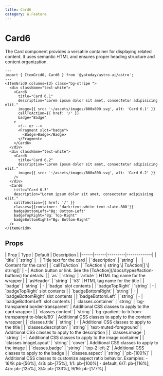 ```yaml
---
title: Card6
category: W.Feature
---
```



# Card6

<SourceLink name="Card6" />

The Card component provides a versatile container for displaying related content. It uses semantic HTML and ensures proper heading structure and content organization.

<div className="space-y-12">
  <Demo title="">
    <ItemGrid0 columns={3}>
      <div className="text-white">
        <Card6
          title="Card 6.1"
          description="Lorem ipsum dolor sit amet, consectetur adipisicing elit."
          image={{ src: '~/assets/images/800x800.svg', alt: 'Card 6.1' }}
          callToAction={{ href: '/' }}
          badge="Badge"
        />
      </div>
      <div className="text-white">
        <Card6
          title="Card 6.2"
          description="Lorem ipsum dolor sit amet, consectetur adipisicing elit."
          image={{ src: '~/assets/images/800x800.svg', alt: 'Card 6.2' }}
        />
      </div>
      <Card6
        title="Card 6.3"
        description="Lorem ipsum dolor sit amet, consectetur adipisicing elit."
        callToAction={{ href: '/' }}
        classes={{container: 'dark:text-white text-slate-800'}}
        badgeBottomLeft="Bg: Bottom-Left"
        badgeTopRight="Bg: Top-Right"
        badgeBottomRight="Bg: Bottom-Right"
      />
    </ItemGrid0>
  </Demo>
</div>

```astro
---
import { ItemGrid0, Card6 } from '@yatoday/astro-ui/astro';
---
<ItemGrid0 columns={3} class="bg-stripe ">
  <div className="text-white">
    <Card6
      title="Card 6.1"
      description="Lorem ipsum dolor sit amet, consectetur adipisicing elit."
      image={{ src: '~/assets/images/800x800.svg', alt: 'Card 6.1' }}
      callToAction={{ href: '/' }}
      badge="Badge"
    >
      <!-- or -->
      <Fragment slot="badge">
        <Badge>Badge</Badge>
      </Fragment>
    </Card6>
  </div>
  <div className="text-white">
    <Card6
      title="Card 6.2"
      description="Lorem ipsum dolor sit amet, consectetur adipisicing elit."
      image={{ src: '~/assets/images/800x800.svg', alt: 'Card 6.2' }}
    />
  </div>
  <Card6
    title="Card 6.3"
    description="Lorem ipsum dolor sit amet, consectetur adipisicing elit."
    callToAction={{ href: '/' }}
    classes={{container: 'dark:text-white text-slate-800'}}
    badgeBottomLeft="Bg: Bottom-Left"
    badgeTopRight="Bg: Top-Right"
    badgeBottomRight="Bg: Bottom-Right" 
  />
</ItemGrid0>
```

## Props

<div className="overflow-x-auto">
  <div className="min-w-xl">
    | Prop | Type | Default | Description |
    |------|------|---------|-------------|
    | `title` | `string` | - | Title text for the card |
    | `description` | `string` | - | Content for the card |
    | `callToAction` | `ToAction \| string \| ToAction[] \| string[]` | - | Action button or link. See the [ToAction](/docs/types#action-buttons) for details.  |
    | `as` | `string` | `article` | HTML tag name for the wrapper |
    | `asHeader` | `string` | `h3` | HTML tag name for the title |
    | `badge` | `string` | - | `badge` slot contents |
    | `badgeTopRight` | `string` | - | `badgeTopRight` slot contents |
    | `badgeBottomRight` | `string` | - | `badgeBottomRight` slot contents |
    | `badgeBottomLeft` | `string` | - | `badgeBottomLeft` slot contents |
    | `classes.container` | `string` | `bg-transparent border-transparent` | Additional CSS classes to apply to the card wrapper |
    | `classes.content` | `string` | `bg-gradient-to-b from-transparent to-black/80` | Additional CSS classes to apply to the content wrapper |
    | `classes.title` | `string` | - | Additional CSS classes to apply to the title |
    | `classes.description` | `string` | `text-muted-foreground` | Additional CSS classes to apply to the description |
    | `classes.image` | `string` | - | Additional CSS classes to apply to the image container |
    | `classes.imageLayout` | `string` | `cover` | Additional CSS classes to apply to the image |
    | `classes.badge` | `string` | `top-2 left-2` | Additional CSS classes to apply to the badge |
    | `classes.aspect` | `string` | `pb-[100%]` | Additional CSS classes to customize aspect ratio behavior. Examples: - 16/9: pb-[56%], 4/3: pb-[75%], 1/1: pb-[100%] - default, 6/7: pb-[116%], 4/5: pb-[125%], 3/4: pb-[133%], 9/16: pb-[177%] |
  </div>
</div>
